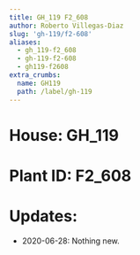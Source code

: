 ```yaml
---
title: GH_119 F2_608
author: Roberto Villegas-Diaz
slug: 'gh-119/f2-608'
aliases:
  - gh_119-f2_608
  - gh-119-f2-608
  - gh119-f2608
extra_crumbs:
  name: GH119
  path: /label/gh-119
---
```


# **House**: GH_119
# **Plant ID**: F2_608
# **Updates**: 
 - 2020-06-28: Nothing new.
